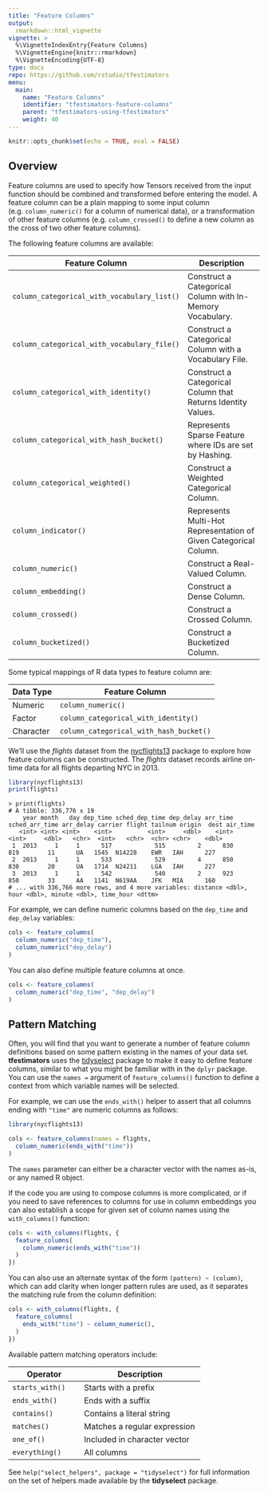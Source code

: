 ```yaml
---
title: "Feature Columns"
output: 
  rmarkdown::html_vignette
vignette: >
  %\VignetteIndexEntry{Feature Columns}
  %\VignetteEngine{knitr::rmarkdown}
  %\VignetteEncoding{UTF-8}
type: docs
repo: https://github.com/rstudio/tfestimators
menu:
  main:
    name: "Feature Columns"
    identifier: "tfestimators-feature-columns"
    parent: "tfestimators-using-tfestimators"
    weight: 40
---
```



```r
knitr::opts_chunk$set(echo = TRUE, eval = FALSE)
```

## Overview

Feature columns are used to specify how Tensors received from the input function should be combined and transformed before entering the model. A feature column can be a plain mapping to some input column (e.g. `column_numeric()` for a column of numerical data), or a transformation of other feature columns (e.g. `column_crossed()` to define a new column as the cross of two other feature columns).

The following feature columns are available:

| Feature Column  | Description |
|---------------------------------------|----------------------------------------------------------------|
| `column_categorical_with_vocabulary_list()`  | Construct a Categorical Column with In-Memory Vocabulary.  |
| `column_categorical_with_vocabulary_file()`  |  Construct a Categorical Column with a Vocabulary File. |
| `column_categorical_with_identity()`  | Construct a Categorical Column that Returns Identity Values. |
| `column_categorical_with_hash_bucket()`  |  Represents Sparse Feature where IDs are set by Hashing. |
| `column_categorical_weighted()`  |  Construct a Weighted Categorical Column. |
| `column_indicator()`  | Represents Multi-Hot Representation of Given Categorical Column. |
| `column_numeric()`  | Construct a Real-Valued Column. |
| `column_embedding()`  | Construct a Dense Column. |
| `column_crossed()`  | Construct a Crossed Column. |
| `column_bucketized()`  | Construct a Bucketized Column. |

Some typical mappings of R data types to feature column are:

| Data Type  | Feature Column                          |
|------------|-----------------------------------------|
| Numeric    | `column_numeric()`                      |
| Factor     | `column_categorical_with_identity()`    |
| Character  | `column_categorical_with_hash_bucket()` |


We'll use the *flights* dataset from the [nycflights13](https://cran.r-project.org/package=nycflights13) package to explore how feature columns can be constructed. The *flights* dataset records airline on-time data for all flights departing NYC in 2013.

```r
library(nycflights13)
print(flights)
```

```
> print(flights)
# A tibble: 336,776 x 19
    year month   day dep_time sched_dep_time dep_delay arr_time sched_arr_time arr_delay carrier flight tailnum origin  dest air_time
   <int> <int> <int>    <int>          <int>     <dbl>    <int>          <int>     <dbl>   <chr>  <int>   <chr>  <chr> <chr>    <dbl>
 1  2013     1     1      517            515         2      830            819        11      UA   1545  N14228    EWR   IAH      227
 2  2013     1     1      533            529         4      850            830        20      UA   1714  N24211    LGA   IAH      227
 3  2013     1     1      542            540         2      923            850        33      AA   1141  N619AA    JFK   MIA      160
# ... with 336,766 more rows, and 4 more variables: distance <dbl>, hour <dbl>, minute <dbl>, time_hour <dttm>
```

For example, we can define numeric columns based on the `dep_time` and `dep_delay` variables:

```r
cols <- feature_columns(
  column_numeric("dep_time"),
  column_numeric("dep_delay")
)
```

You can also define multiple feature columns at once.

```r
cols <- feature_columns(
  column_numeric("dep_time", "dep_delay")
)
```


## Pattern Matching

Often, you will find that you want to generate a number of feature column definitions based on some pattern existing in the names of your data set. **tfestimators** uses the [tidyselect](https://github.com/tidyverse/tidyselect) package to make it easy to define feature columns, similar to what you might be familiar with in the `dplyr` package. You can use the `names = ` argument of `feature_columns()` function to define a context from which variable names will be selected.

For example, we can use the `ends_with()` helper to assert that all columns ending with `"time"` are numeric columns as follows:

```r
library(nycflights13)

cols <- feature_columns(names = flights,
  column_numeric(ends_with("time"))
)
```

The `names` parameter can either be a character vector with the names as-is, or any named R object.

If the code you are using to compose columns is more complicated, or if you need to save references to columns for use in column embeddings you can also establish a scope for given set of column names using the `with_columns()` function:

```r
cols <- with_columns(flights, {
  feature_columns(
    column_numeric(ends_with("time"))
  )
})
```

You can also use an alternate syntax of the form `(pattern) ~ (column)`, which can add clarity when longer pattern rules are used, as it separates the matching rule from the column definition:

```r
cols <- with_columns(flights, {
  feature_columns(
    ends_with("time") ~ column_numeric(),
  )
})
```

Available pattern matching operators include:

| Operator | Description |
|---------------------------------------|----------------------------------------------------------------|
| `starts_with()`  | Starts with a prefix  |
| `ends_with()`  |  Ends with a suffix |
| `contains()`  |  Contains a literal string |
| `matches()`  | Matches a regular expression |
| `one_of()`  |  Included in character vector |
| `everything()`  | All columns |

See `help("select_helpers", package = "tidyselect")` for full information on the set of
helpers made available by the **tidyselect** package.



